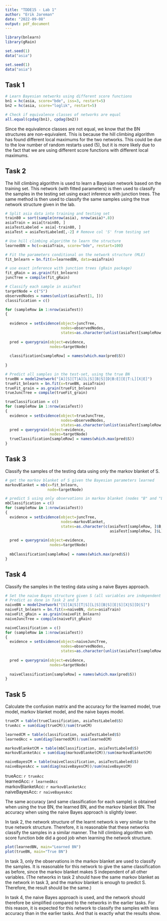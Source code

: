 ---
title: "TDDE15 - Lab 1"
author: "Erik Jareman"
date: "2022-09-08"
output: pdf_document
---

```{r, setup, include=FALSE}
library(bnlearn)
library(gRain)

set.seed(1)
data("asia")
```

```{r}
set.seed(1)
data("asia")
```

## Task 1

```{r}

# Learn Bayesian networks using different score functions
bn1 = hc(asia, score="bde", iss=3, restart=5)
bn2 = hc(asia, score="loglik", restart=5)

# Check if equivalence classes of networks are equal
all.equal(cpdag(bn1), cpdag(bn2))


```
Since the equivalence classes are not equal, we know that the BN structures are non-equivalent. This is because the hill climbing algorithm has found different local maximums for the two networks. This could be due to the low number of random restarts used (5), but it is more likely due to the fact that we are using different score functions with different local maximums.

## Task 2
The hill climbing algorithm is used to learn a Bayesian network based on the training set. This network (with fitted parameters) is then used to classify the samples in the testing set using exact inference with junction trees. The same method is then used to classify the same samples using the true network structure given in the lab.

```{r}

# Split asia data into training and testing set
train80 = sort(sample(nrow(asia), nrow(asia)*.8))
asiaTrain = asia[train80, ]
asiaTestLabeled = asia[-train80, ]
asiaTest = asiaTestLabeled[,-2] # Remove col 'S' from testing set

# Use hill climbing algorithm to learn the structure
learnedBN = hc(x=asiaTrain, score="bde", restart=100)

# Fit the parameters conditional on the network structure (MLE)
fit_bnlearn = bn.fit(x=learnedBN, data=asiaTrain)

# use exact inference with junction trees (gRain package)
fit_gRain = as.grain(fit_bnlearn)
juncTree = compile(fit_gRain)

# Classify each sample in asiaTest
targetNode = c("S")
observedNodes = names(unlist(asiaTest[1, ]))
classification = c()

for (sampleRow in 1:nrow(asiaTest))
{
  
  evidence = setEvidence(object=juncTree,
                         nodes=observedNodes,
                         states=as.character(unlist(asiaTest[sampleRow, ])))
  
  pred = querygrain(object=evidence, 
                    nodes=targetNode)
  
  classification[sampleRow] = names(which.max(pred$S))
  
}

# Predict all samples in the test-set, using the true BN
trueBN = model2network("[A][S][T|A][L|S][B|S][D|B:E][E|T:L][X|E]")
trueFit_bnlearn = bn.fit(x=trueBN, asiaTrain)
trueFit_grain = as.grain(trueFit_bnlearn)
trueJuncTree = compile(trueFit_grain)

trueClassification = c()
for (sampleRow in 1:nrow(asiaTest))
{
  evidence = setEvidence(object=trueJuncTree,
                         nodes=observedNodes,
                         states=as.character(unlist(asiaTest[sampleRow, ])))
  pred = querygrain(object=evidence,
                    nodes=targetNode)
  trueClassification[sampleRow] = names(which.max(pred$S))
}
```
## Task 3
Classify the samples of the testing data using only the markov blanket of S.

```{r}

# get the markov blanket of S given the Bayesian parameters learned
markovBlanket = mb(x=fit_bnlearn,
                   node=targetNode)

# predict S using only observations in markov blanket (nodes "B" and "L")
mbClassification = c()
for (sampleRow in 1:nrow(asiaTest))
{
  evidence = setEvidence(object=juncTree,
                         nodes=markovBlanket,
                         states=as.character(c(asiaTest[sampleRow, ]$B, 
                                               asiaTest[sampleRow, ]$L)))
  
  pred = querygrain(object=evidence,
                    nodes=targetNode)
  
  mbClassification[sampleRow] = names(which.max(pred$S))
}
```
## Task  4
Classify the samples in the testing data using a naive Bayes approach. 

```{r}

# Set the naive Bayes structure given S (all variables are independent given S)
# Predict as done in Task 2 and 3
naiveBN = model2network("[S][A|S][T|S][L|S][B|S][E|S][X|S][D|S]")
naiveFit_bnlearn = bn.fit(x=naiveBN, data=asiaTrain)
naiveFit_gRain = as.grain(naiveFit_bnlearn)
naiveJuncTree = compile(naiveFit_gRain)

naiveClassification = c()
for (sampleRow in 1:nrow(asiaTest))
{
  evidence = setEvidence(object=naiveJuncTree,
                         nodes=observedNodes,
                         states=as.character(unlist(asiaTest[sampleRow, ])))
  
  pred = querygrain(object=evidence,
                    nodes=targetNode)
  
  naiveClassification[sampleRow] = names(which.max(pred$S))
}
```
## Task 5
Calculate the confusion matrix and the accuracy for the learned model, true model, markov blanket model, and the naive bayes model.

```{r}

trueCM = table(trueClassification, asiaTestLabeled$S)
trueAcc = sum(diag(trueCM))/sum(trueCM)

learnedCM = table(classification, asiaTestLabeled$S)
learnedAcc = sum(diag(learnedCM))/sum(learnedCM)

markovBlanketCM = table(mbClassification, asiaTestLabeled$S)
markovBlanketAcc = sum(diag(markovBlanketCM))/sum(markovBlanketCM)

naiveBayesCM = table(naiveClassification, asiaTestLabeled$S)
naiveBayesAcc = sum(diag(naiveBayesCM))/sum(naiveBayesCM)
```

trueAcc: `r trueAcc`\
learnedAcc: `r learnedAcc`\
markovBlanketAcc: `r markovBlanketAcc`\
naiveBayesAcc: `r naiveBayesAcc`\

The same accuracy (and same classification for each sample) is obtained when using the true BN, the learned BN, and the markov blanket BN. The accuracy when using the naive Bayes approach is slightly lower.

In task 2, the network structure of the learnt network is very similar to the true network structure. Therefore, it is reasonable that these networks classify the samples in a similar manner. The hill climbing algorithm with score function bde did a good job when learning the network structure.
```{r, figures-side, fig.show="hold", out.width="50%"}
plot(learnedBN, main="Learned BN")
plot(trueBN, main="True BN")
```
In task 3, only the observations in the markov blanket are used to classify the samples. It is reasonable for this network to give the same classification as before, since the markov blanket makes S independent of all other variables. (The networks in task 2 should have the same markov blanket as the network in task 3, and the markov blanket is enough to predict S. Therefore, the result should be the same.)

In task 4, the naive Bayes approach is used, and the network should therefore be simplified compared to the networks in the earlier tasks. For this reason, it is expected for this network to classify the samples with less accuracy than in the earlier tasks. And that is exactly what the results show.

